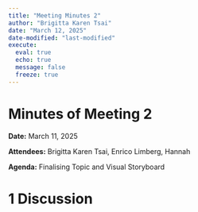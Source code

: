 ```yaml
---
title: "Meeting Minutes 2"
author: "Brigitta Karen Tsai"
date: "March 12, 2025"
date-modified: "last-modified"
execute: 
  eval: true
  echo: true
  message: false
  freeze: true
---
```


# Minutes of Meeting 2

**Date:** March 11, 2025

**Attendees:** Brigitta Karen Tsai, Enrico Limberg, Hannah

**Agenda:** Finalising Topic and Visual Storyboard

# 1 Discussion
